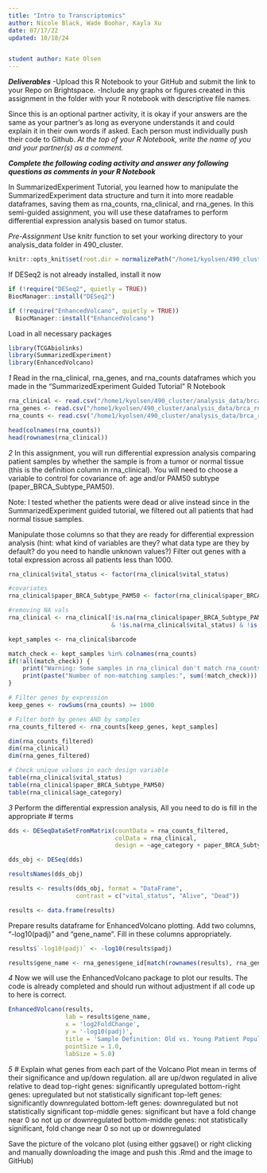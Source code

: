 ```yaml
---
title: "Intro to Transcriptomics"
author: Nicole Black, Wade Boohar, Kayla Xu
date: 07/17/22
updated: 10/18/24


student author: Kate Olsen
---
```


***Deliverables***
-Upload this R Notebook to your GitHub and submit the link to your Repo on Brightspace.
-Include any graphs or figures created in this assignment in the folder with your R notebook with descriptive file names.

Since this is an optional partner activity, it is okay if your answers are the same as your partner’s as long as everyone understands it and could explain it in their own words if asked. Each person must individually push their code to Github. *At the top of your R Notebook, write the name of you and your partner(s) as a comment.*

***Complete the following coding activity and answer any following questions as comments in your R Notebook***

In SummarizedExperiment Tutorial, you learned how to manipulate the SummarizedExperiment data structure and turn it into more readable dataframes, saving them as rna_counts, rna_clinical, and rna_genes. In this semi-guided assignment, you will use these dataframes to perform differential expression analysis based on tumor status.

*Pre-Assignment*
Use knitr function to set your working directory to your analysis_data folder in 490_cluster.
```r
knitr::opts_knit$set(root.dir = normalizePath("/home1/kyolsen/490_cluster/analysis_data"))
```

If DESeq2 is not already installed, install it now
```r
if (!require("DESeq2", quietly = TRUE))
BiocManager::install("DESeq2")

if (!require("EnhancedVolcano", quietly = TRUE))
  BiocManager::install("EnhancedVolcano")
```

Load in all necessary packages
```r
library(TCGAbiolinks)
library(SummarizedExperiment)
library(EnhancedVolcano)
```



*1*
Read in the rna_clinical, rna_genes, and rna_counts dataframes which you made in the "SummarizedExperiment Guided Tutorial" R Notebook

```r
rna_clinical <- read.csv("/home1/kyolsen/490_cluster/analysis_data/brca_rna_clinical_data.csv")
rna_genes <- read.csv("/home1/kyolsen/490_cluster/analysis_data/brca_rna_gene_data.csv")
rna_counts <- read.csv("/home1/kyolsen/490_cluster/analysis_data/brca_rna_count_data.csv", row.names = 1)
```

```r
head(colnames(rna_counts))
head(rownames(rna_clinical))
```

*2*
In this assignment, you will run differential expression analysis comparing patient samples by whether the sample is from a tumor or normal tissue (this is the definition column in rna_clinical). You will need to choose a variable to control for covariance of: age and/or PAM50 subtype (paper_BRCA_Subtype_PAM50). 

Note: I tested whether the patients were dead or alive instead since in the SummarizedExperiment guided tutorial, we
filtered out all patients that had normal tissue samples.

Manipulate those columns so that they are ready for differential expression analysis (hint: what kind of variables are they? what data type are they by default? do you need to handle unknown values?) Filter out genes with a total expression across all patients less than 1000.
```r
rna_clinical$vital_status <- factor(rna_clinical$vital_status)

#covariates
rna_clinical$paper_BRCA_Subtype_PAM50 <- factor(rna_clinical$paper_BRCA_Subtype_PAM50)

#removing NA vals
rna_clinical <- rna_clinical[!is.na(rna_clinical$paper_BRCA_Subtype_PAM50) 
                             & !is.na(rna_clinical$vital_status) & !is.na(rna_clinical$age_category), ]

kept_samples <- rna_clinical$barcode

match_check <- kept_samples %in% colnames(rna_counts)
if(!all(match_check)) {
    print("Warning: Some samples in rna_clinical don't match rna_counts")
    print(paste("Number of non-matching samples:", sum(!match_check)))
}

# Filter genes by expression
keep_genes <- rowSums(rna_counts) >= 1000

# Filter both by genes AND by samples
rna_counts_filtered <- rna_counts[keep_genes, kept_samples]

```

```r
dim(rna_counts_filtered)
dim(rna_clinical)
dim(rna_genes_filtered)
```
```r
# Check unique values in each design variable
table(rna_clinical$vital_status)
table(rna_clinical$paper_BRCA_Subtype_PAM50)
table(rna_clinical$age_category)
```


*3*
Perform the differential expression analysis, All you need to do is fill in the appropriate # terms
```r
dds <- DESeqDataSetFromMatrix(countData = rna_counts_filtered,
                              colData = rna_clinical,
                              design = ~age_category + paper_BRCA_Subtype_PAM50 + vital_status)

dds_obj <- DESeq(dds)

resultsNames(dds_obj)

results <- results(dds_obj, format = "DataFrame", 
                   contrast = c("vital_status", "Alive", "Dead"))

results <- data.frame(results)
```

Prepare results dataframe for EnhancedVolcano plotting. Add two columns, "-log10(padj)" and "gene_name". Fill in these columns appropriately.
```r
results$`-log10(padj)` <- -log10(results$padj)

results$gene_name <- rna_genes$gene_id[match(rownames(results), rna_genes$gene_id)]
```

*4*
Now we will use the EnhancedVolcano package to plot our results. The code is already completed and should run without adjustment if all code up to here is correct.
```r
EnhancedVolcano(results,
                lab = results$gene_name,
                x = 'log2FoldChange',
                y = '-log10(padj)',
                title = 'Sample Definition: Old vs. Young Patient Populations',
                pointSize = 1.0,
                labSize = 5.0)

```

*5*
# Explain what genes from each part of the Volcano Plot mean in terms of their significance and up/down regulation.
all are up/dwon regulated in alive relative to dead
top-right genes: significantly upregulated
bottom-right genes: upregulated but not statistically significant
top-left genes: significantly downregulated
bottom-left genes: downregulated but not statistically significant
top-middle genes: significant but have a fold change near 0 so not up or downregulated
bottom-middle genes: not statistically significant, fold change near 0 so not up or downregulated

Save the picture of the volcano plot (using either ggsave() or right clicking and manually downloading the image and push this .Rmd and the image to GitHub)